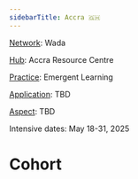 ```yaml
---
sidebarTitle: Accra 🇬🇭
---
```


<ActiveJourneyDisplay/>

[Network](/collaborators/communities%20of%20practice/practice%20networks.md): Wada

[Hub](/collaborators/communities%20of%20place/hubs.md): Accra Resource Centre

[Practice](/glossary/Practice.md): Emergent Learning

[Application](/processes/enactment): TBD

[Aspect](/patterns/aspect): TBD

Intensive dates: May 18-31, 2025

# Cohort
<CohortCards event_api_id="evt-YP9TIhD7gUpH6tp"/>
